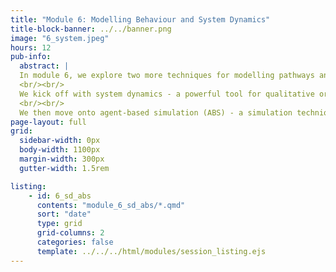 ```yaml
---
title: "Module 6: Modelling Behaviour and System Dynamics"
title-block-banner: ../../banner.png
image: "6_system.jpeg"
hours: 12
pub-info:
  abstract: |
  In module 6, we explore two more techniques for modelling pathways and systems.
  <br/><br/>
  We kick off with system dynamics - a powerful tool for qualitative or quantitative (numeric) simulations of systems at a high level. System Dynamics excels at unpicking fundamental issues with the structure of systems. This session is codeless, using the online InsightMaker platform instead.
  <br/><br/>
  We then move onto agent-based simulation (ABS) - a simulation technique that is well-suited to instances where we are interested in the emergent behaviour of systems that comes from the interactions of and decisions of individuals. Commonly used in disease spread modelling, we explore how to write our own simulations using the MESA package, as well as digging into its possible applications in a more general healthcare context.
page-layout: full
grid:
  sidebar-width: 0px
  body-width: 1100px
  margin-width: 300px
  gutter-width: 1.5rem

listing:
    - id: 6_sd_abs
      contents: "module_6_sd_abs/*.qmd"
      sort: "date"
      type: grid
      grid-columns: 2
      categories: false
      template: ../../../html/modules/session_listing.ejs
---
```

